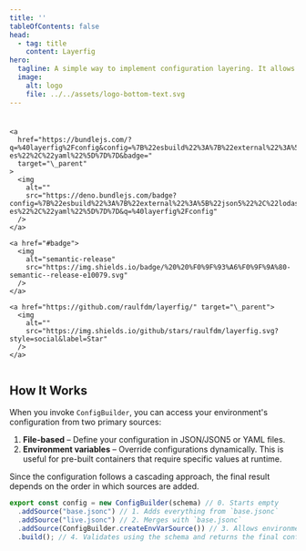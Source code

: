 ```yaml
---
title: ''
tableOfContents: false
head:
  - tag: title
    content: Layerfig
hero:
  tagline: A simple way to implement configuration layering. It allows you to define multiple configuration sources, which are then merged into a single, type-safe configuration object.
  image:
    alt: logo
    file: ../../assets/logo-bottom-text.svg
---
```


<nav style="display: flex; gap: 8px; flex-wrap: wrap; justify-content: center;">
    <a href="https://www.npmjs.com/package/@layerfig/config" target="\_parent">
      <img alt="" src="https://img.shields.io/npm/dm/@layerfig/config.svg" />
    </a>

    <a
      href="https://bundlejs.com/?q=%40layerfig%2Fconfig&config=%7B%22esbuild%22%3A%7B%22external%22%3A%5B%22json5%22%2C%22lodash-es%22%2C%22yaml%22%5D%7D%7D&badge="
      target="\_parent"
    >
      <img
        alt=""
        src="https://deno.bundlejs.com/badge?config=%7B%22esbuild%22%3A%7B%22external%22%3A%5B%22json5%22%2C%22lodash-es%22%2C%22yaml%22%5D%7D%7D&q=%40layerfig%2Fconfig"
      />
    </a>

    <a href="#badge">
      <img
        alt="semantic-release"
        src="https://img.shields.io/badge/%20%20%F0%9F%93%A6%F0%9F%9A%80-semantic--release-e10079.svg"
      />
    </a>

    <a href="https://github.com/raulfdm/layerfig/" target="\_parent">
      <img
        alt=""
        src="https://img.shields.io/github/stars/raulfdm/layerfig.svg?style=social&label=Star"
      />
    </a>
  </nav>

## How It Works

When you invoke `ConfigBuilder`, you can access your environment's configuration from two primary sources:

1. **File-based** – Define your configuration in JSON/JSON5 or YAML files.
2. **Environment variables** – Override configurations dynamically. This is useful for pre-built containers that require specific values at runtime.

Since the configuration follows a cascading approach, the final result depends on the order in which sources are added.

```ts
export const config = new ConfigBuilder(schema) // 0. Starts empty
  .addSource("base.jsonc") // 1. Adds everything from `base.jsonc`
  .addSource("live.jsonc") // 2. Merges with `base.jsonc`
  .addSource(ConfigBuilder.createEnvVarSource()) // 3. Allows environment variables to overwrite previous values
  .build(); // 4. Validates using the schema and returns the final configuration
```
